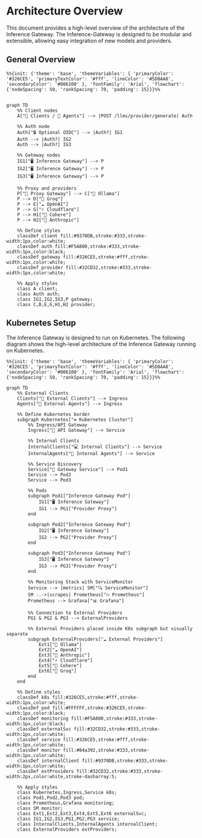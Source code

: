 # Architecture Overview

This document provides a high-level overview of the architecture of the Inference Gateway. The Inference-Gateway is designed to be modular and extensible, allowing easy integration of new models and providers.

## General Overview

```mermaid
%%{init: {'theme': 'base', 'themeVariables': { 'primaryColor': '#326CE5', 'primaryTextColor': '#fff', 'lineColor': '#5D8AA8', 'secondaryColor': '#006100' }, 'fontFamily': 'Arial', 'flowchart': {'nodeSpacing': 50, 'rankSpacing': 70, 'padding': 15}}}%%


graph TD
    %% Client nodes
    A["👥 Clients / 🤖 Agents"] --> |POST /llms/provider/generate| Auth
    
    %% Auth node
    Auth["🔒 Optional OIDC"] --> |Auth?| IG1
    Auth --> |Auth?| IG2
    Auth --> |Auth?| IG3
    
    %% Gateway nodes
    IG1["🖥️ Inference Gateway"] --> P
    IG2["🖥️ Inference Gateway"] --> P
    IG3["🖥️ Inference Gateway"] --> P
    
    %% Proxy and providers
    P["🔌 Proxy Gateway"] --> C["🦙 Ollama"]
    P --> D["🚀 Groq"]
    P --> E["☁️ OpenAI"]
    P --> G["⚡ Cloudflare"]
    P --> H1["💬 Cohere"]
    P --> H2["🧠 Anthropic"]

    %% Define styles
    classDef client fill:#9370DB,stroke:#333,stroke-width:1px,color:white;
    classDef auth fill:#F5A800,stroke:#333,stroke-width:1px,color:black;
    classDef gateway fill:#326CE5,stroke:#fff,stroke-width:1px,color:white;
    classDef provider fill:#32CD32,stroke:#333,stroke-width:1px,color:white;
    
    %% Apply styles
    class A client;
    class Auth auth;
    class IG1,IG2,IG3,P gateway;
    class C,D,E,G,H1,H2 provider;
```

## Kubernetes Setup

The Inference Gateway is designed to run on Kubernetes. The following diagram shows the high-level architecture of the Inference Gateway running on Kubernetes.

```mermaid
%%{init: {'theme': 'base', 'themeVariables': { 'primaryColor': '#326CE5', 'primaryTextColor': '#fff', 'lineColor': '#5D8AA8', 'secondaryColor': '#006100' }, 'fontFamily': 'Arial', 'flowchart': {'nodeSpacing': 50, 'rankSpacing': 70, 'padding': 15}}}%%

graph TD
    %% External Clients
    Clients["👥 External Clients"] --> Ingress
    Agents["🤖 External Agents"] --> Ingress
    
    %% Define Kubernetes border
    subgraph Kubernetes["⎈ Kubernetes Cluster"]
        %% Ingress/API Gateway
        Ingress["🚪 API Gateway"] --> Service
        
        %% Internal Clients
        InternalClients["💻 Internal Clients"] --> Service
        InternalAgents["🤖 Internal Agents"] --> Service
        
        %% Service Discovery
        Service["🔌 Gateway Service"] --> Pod1
        Service --> Pod2
        Service --> Pod3
        
        %% Pods
        subgraph Pod1["Inference Gateway Pod"]
            IG1["🖥️ Inference Gateway"]
            IG1 --> PG1["Provider Proxy"]
        end
        
        subgraph Pod2["Inference Gateway Pod"]
            IG2["🖥️ Inference Gateway"]
            IG2 --> PG2["Provider Proxy"]
        end
        
        subgraph Pod3["Inference Gateway Pod"]
            IG3["🖥️ Inference Gateway"]
            IG3 --> PG3["Provider Proxy"]
        end
        
        %% Monitoring Stack with ServiceMonitor
        Service --> |metrics| SM["🔍 ServiceMonitor"]
        SM -.->|scrapes| Prometheus["🔥 Prometheus"]
        Prometheus --> Grafana["📊 Grafana"]
        
        %% Connection to External Providers
        PG1 & PG2 & PG3 --> ExternalProviders
        
        %% External Providers placed inside K8s subgraph but visually separate
        subgraph ExternalProviders["☁️ External Providers"]
            Ext1["🦙 Ollama"]
            Ext2["☁️ OpenAI"]
            Ext3["🧠 Anthropic"]
            Ext4["⚡ Cloudflare"]
            Ext5["💬 Cohere"]
            Ext6["🚀 Groq"]
        end
    end
    
    %% Define styles
    classDef k8s fill:#326CE5,stroke:#fff,stroke-width:1px,color:white;
    classDef pod fill:#FFFFFF,stroke:#326CE5,stroke-width:1px,color:black;
    classDef monitoring fill:#F5A800,stroke:#333,stroke-width:1px,color:black;
    classDef externalSvc fill:#32CD32,stroke:#333,stroke-width:1px,color:white;
    classDef service fill:#326CE5,stroke:#fff,stroke-width:1px,color:white;
    classDef monitor fill:#84a392,stroke:#333,stroke-width:1px,color:white;
    classDef internalClient fill:#9370DB,stroke:#333,stroke-width:1px,color:white;
    classDef extProviders fill:#32CD32,stroke:#333,stroke-width:2px,color:white,stroke-dasharray:5;
    
    %% Apply styles
    class Kubernetes,Ingress,Service k8s;
    class Pod1,Pod2,Pod3 pod;
    class Prometheus,Grafana monitoring;
    class SM monitor;
    class Ext1,Ext2,Ext3,Ext4,Ext5,Ext6 externalSvc;
    class IG1,IG2,IG3,PG1,PG2,PG3 service;
    class InternalClients,InternalAgents internalClient;
    class ExternalProviders extProviders;
```
